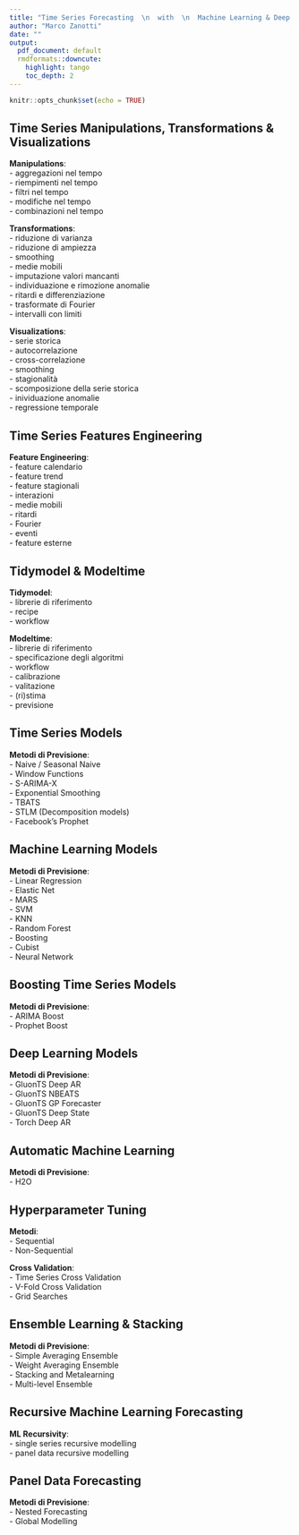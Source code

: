 ```yaml
---
title: "Time Series Forecasting  \n  with  \n  Machine Learning & Deep Learning  \n  - Programma del Corso -"
author: "Marco Zanotti"
date: ""
output:
  pdf_document: default
  rmdformats::downcute:
    highlight: tango
    toc_depth: 2
---
```


```r
knitr::opts_chunk$set(echo = TRUE)
```


## Time Series Manipulations, Transformations & Visualizations

**Manipulations**:  
- aggregazioni nel tempo    
- riempimenti nel tempo    
- filtri nel tempo    
- modifiche nel tempo    
- combinazioni nel tempo    

**Transformations**:   
- riduzione di varianza  
- riduzione di ampiezza    
- smoothing  
- medie mobili    
- imputazione valori mancanti  
- individuazione e rimozione anomalie  
- ritardi e differenziazione  
- trasformate di Fourier  
- intervalli con limiti  

**Visualizations**:  
- serie storica  
- autocorrelazione  
- cross-correlazione  
- smoothing  
- stagionalità    
- scomposizione della serie storica    
- inividuazione anomalie    
- regressione temporale    


## Time Series Features Engineering

**Feature Engineering**:  
- feature calendario    
- feature trend  
- feature stagionali  
- interazioni      
- medie mobili    
- ritardi    
- Fourier  
- eventi  
- feature esterne    


## Tidymodel & Modeltime

**Tidymodel**:  
- librerie di riferimento    
- recipe  
- workflow  

**Modeltime**:  
- librerie di riferimento    
- specificazione degli algoritmi    
- workflow   
- calibrazione    
- valitazione  
- (ri)stima    
- previsione    


## Time Series Models

**Metodi di Previsione**:  
- Naive / Seasonal Naive  
- Window Functions  
- S-ARIMA-X  
- Exponential Smoothing  
- TBATS  
- STLM (Decomposition models)  
- Facebook's Prophet  


## Machine Learning Models

**Metodi di Previsione**:  
- Linear Regression  
- Elastic Net  
- MARS  
- SVM  
- KNN  
- Random Forest  
- Boosting  
- Cubist  
- Neural Network  


## Boosting Time Series Models

**Metodi di Previsione**:  
- ARIMA Boost  
- Prophet Boost  


## Deep Learning Models

**Metodi di Previsione**:    
- GluonTS Deep AR   
- GluonTS NBEATS    
- GluonTS GP Forecaster  
- GluonTS Deep State  
- Torch Deep AR   


## Automatic Machine Learning

**Metodi di Previsione**:  
- H2O  


<!--
###  9: Bayesian Modelling

**Metodi di Previsione**:  
- 


###  10: GAMs Modelling

**Metodi di Previsione**:  
- 
-->


## Hyperparameter Tuning

**Metodi**:    
- Sequential  
- Non-Sequential  

**Cross Validation**:  
- Time Series Cross Validation  
- V-Fold Cross Validation  
- Grid Searches  


## Ensemble Learning & Stacking

**Metodi di Previsione**:  
- Simple Averaging Ensemble  
- Weight Averaging Ensemble  
- Stacking and Metalearning  
- Multi-level Ensemble  


## Recursive Machine Learning Forecasting

**ML Recursivity**:  
- single series recursive modelling  
- panel data recursive modelling


## Panel Data Forecasting

**Metodi di Previsione**:  
- Nested Forecasting  
- Global Modelling  
<!--- Hierarchical Time Series Forecasting-->


<!--
###  13: Spark Backend

**Sparlyr**:  
- single time series Spark workflow
- panel data Spark workflow
-->

